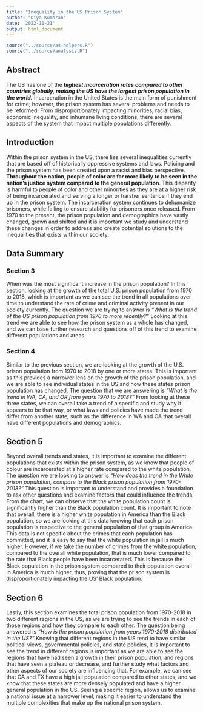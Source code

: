 ```yaml
---
title: "Inequality in the US Prison System"
author: "Diya Kumaran"
date: '2022-11-21'
output: html_document
---
```

```r
source("../source/a4-helpers.R")
source("../source/analysis.R")
```
## **Abstract**
The US has one of the ***highest incarceration rates compared to other countries globally, making the US have the largest prison population in the world.*** Incarceration in the United States is the main form of punishment for crime; however, the prison system has several problems and needs to be reformed. From disproportionately impacting minorities, racial bias, economic inequality, and inhumane living conditions, there are several aspects of the system that impact multiple populations differently.

## **Introduction**
Within the prison system in the US, there lies several inequalities currently that are based off of historically oppressive systems and laws. Policing and the prison system has been created upon a racist and bias perspective. **Throughout the nation, people of color are far more likely to be seen in the nation’s justice system compared to the general population**. This disparity is harmful to people of color and other minorities as they are at a higher risk of being incarcerated and serving a longer or harsher sentence if they end up in the prison system. The incarceration system continues to dehumanize prisoners, while failing to ensure stability for prisoners once released. From 1970 to the present, the prison population and demographics have vastly changed, grown and shifted and it is important we study and understand these changes in order to address and create potential solutions to the inequalities that exists within our society.

## **Data Summary**

### Section 3
When was the most significant increase in the prison population?
In this section, looking at the growth of the total U.S. prison population from 1970 to 2018, which is important as we can see the trend in all populations over time to understand the rate of crime and criminal activity present in our society currently. The question we are trying to answer is _“What is the trend of the US prison population from 1970 to more recently?”_ Looking at this trend we are able to see how the prison system as a whole has changed, and we can base further research and questions off of this trend to examine different populations and areas.

### Section 4
Similar to the previous section, we are looking at the growth of the U.S. prison population from 1970 to 2018 by one or more states. This is important as this provides a narrower lens on the growth of the prison population, and we are able to see individual states in the US and how these states prison population has changed. The question that we are answering is _“What is the trend in WA, CA, and OR from years 1970 to 2018?”_ From looking at these three states, we can overall take a trend of a specific and study why it appears to be that way, or what laws and policies have made the trend differ from another state, such as the difference in WA and CA that overall have different populations and demographics.

## Section 5
Beyond overall trends and states, it is important to examine the different populations that exists within the prison system, as we know that people of colour are incarcerated at a higher rate compared to the white population. The question we are looking to answer is _“How does the trend in the White prison population, compare to the Black prison population from 1970-2018?”_ This question is important to understand and provides a foundation to ask other questions and examine factors that could influence the trends. From the chart, we can observe that the white population count is significantly higher than the Black population count. It is important to note that overall, there is a higher white population in America than the Black population, so we are looking at this data knowing that each prison population is respective to the general population of that group in America. This data is not specific about the crimes that each population has committed, and it is easy to say that the white population in jail is much higher. However, if we take the number of crimes from the white population, compared to the overall white population, that is much lower compared to the rate that Black people have been incarcerated. This is because the Black population in the prison system compared to their population overall in America is much higher, thus, proving that the prison system is disproportionately impacting the US’ Black population.

## Section 6
Lastly, this section examines the total prison population from 1970-2018 in two different regions in the US, as we are trying to see the trends in each of those regions and how they compare to each other. The question being answered is _“How is the prison population from years 1970-2018 distributed in the US?”_ Knowing that different regions in the US tend to have similar political views, governmental policies, and state policies, it is important to see the trend in different regions is important as we are able to see the regions that have had seen a growth in their prison population, and regions that have seen a plateau or decrease, and further study what factors and other aspects of our society are influencing that. For example, we can see that CA and TX have a high jail population compared to other states, and we know that these states are more densely populated and have a higher general population in the US. Seeing a specific region, allows us to examine a national issue at a narrower level, making it easier to understand the multiple complexities that make up the national prison system.
